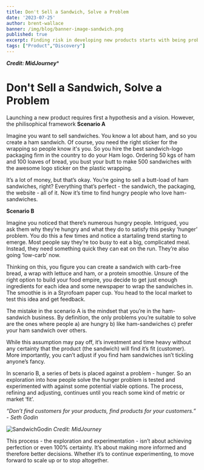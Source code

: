 ```yaml
---
title: Don't Sell a Sandwich, Solve a Problem
date: '2023-07-25'
author: brent-wallace
banner: /img/blog/banner-image-sandwich.png
published: true
excerpt: Finding risk in developing new products starts with being problem-orientated, not product. 
tags: ["Product","Discovery"]
---
```

***Credit: MidJourney****
  
# Don't Sell a Sandwich, Solve a Problem

Launching a new product requires first a hypothesis and a vision. However, the philisophical framework 
**Scenario A**

Imagine you want to sell sandwiches. You know a lot about ham, and so you create a ham sandwich. Of course, you need the right sticker for the wrapping so people know it's you. So you hire the best sandwich-logo packaging firm in the country to do your Ham logo. Ordering 50 kgs of ham and 100 loaves of bread, you bust your butt to make 500 sandwiches with the awesome logo sticker on the plastic wrapping. 

It’s a lot of money, but that’s okay. You’re going to sell a butt-load of ham sandwiches, right? Everything that’s perfect - the sandwich, the packaging, the website - all of it. Now it’s time to find hungry people who love ham-sandwiches. 

**Scenario B**

Imagine you noticed that there’s numerous hungry people. Intrigued, you ask them why they’re hungry and what they do to satisfy this pesky ‘hunger’ problem. You do this a few times and notice a startaling trend starting to emerge. Most people say they’re too busy to eat a big, complicated meal. Instead, they need something quick they can eat on the run. They’re also going ‘low-carb’ now. 

Thinking on this, you figure you can create a sandwich with carb-free bread, a wrap with lettuce and ham, or a protein smoothie. Unsure of the right option to build your food empire, you decide to get just enough ingredients for each idea and some newspaper to wrap the sandwiches in. The smoothie is in a Styrofoam paper cup. You head to the local market to test this idea and get feedback. 

The mistake in the scenario A is the mindset that you’re in the ham-sandwich business. By definition, the only problems you’re suitable to solve are the ones where people a) are hungry b) like ham-sandwiches c) prefer your ham sandwich over others.

 While this assumption may pay off, it’s investment and time heavy without any certainty that the product (the sandwich) will find it’s fit (customer). More importantly, you can’t adjust if you find ham sandwiches isn’t tickling anyone’s fancy. 

In scenario B, a series of bets is placed against a problem - hunger. So an exploration into how people solve the hunger problem is tested and experimented with against some potential viable options. The process, refining and adjusting, continues until you reach some kind of metric or market ‘fit’. 

*“Don’t find customers for your products, find products for your customers.” - Seth Godin*

![SandwichGodin](/img/blog/seth-godin-eating-sandwich.png)
*Credit: MidJourney*  

This process - the exploration and experimentation - isn’t about achieving perfection or even 100% certainty. It’s about making more informed and therefore better decisions. Whether it’s to continue experimenting, to move forward to scale up or to stop altogether.
